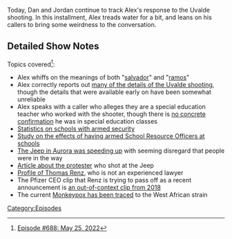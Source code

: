 {{Episode
    | title           = May 25, 2022
    | caption         = [https://knowledgefight.libsyn.com/688-may-25-2022 Listen to this episode on Libsyn]
    | episodeNumber   = 688
    | length          = 01:29:58
    | airDate         = June 2, 2022
    | coverageDate    = May 25, 2022
    | previousEpisode = [[687: May 24, 2022]]
    | nextEpisode     = [[689: May 26, 2022]]
}}

{{Stub}}

Today, Dan and Jordan continue to track Alex's response to the Uvalde shooting.  In this installment, Alex treads water for a bit, and leans on his callers to bring some weirdness to the conversation.

==Detailed Show Notes==

Topics covered<ref>[https://knowledgefight.com/research/2022/6/2/episode-688-may-25-2022 Episode #688: May 25, 2022]</ref>:

*Alex whiffs on the meanings of both "[https://www.ancestry.com/name-origin?surname=salvador salvador]" and "[https://www.ancestry.com/name-origin?surname=ramos ramos]"
*Alex correctly reports out [https://www.texastribune.org/2022/05/24/uvalde-texas-school-shooting/ many of the details of the Uvalde shooting], though the details that were available early on have been somewhat unreliable
*Alex speaks with a caller who alleges they are a special education teacher who worked with the shooter, though there is [https://www.washingtonpost.com/nation/2022/05/25/uvalde-texas-school-shooting-gunman/ no concrete confirmation] he was in special education classes
*[https://nces.ed.gov/programs/digest/d18/tables/dt18_233.70.asp Statistics on schools with armed security]
*[https://www.edworkingpapers.com/sites/default/files/ai21-476.pdf Study on the effects of having armed School Resource Officers at schools]
*[https://www.youtube.com/watch?v=aWtY3xX1CqQ The Jeep in Aurora was speeding up] with seeming disregard that people were in the way
*[https://www.9news.com/article/news/crime/sam-young-sentenced-225-protest-shooting/73-58fb3028-e090-4ca1-8c8e-399f307ad574 Article about the protester] who shot at the Jeep
*[https://www.washingtonpost.com/investigations/2021/09/20/vaccine-lawsuits-thomas-renz-covid/ Profile of Thomas Renz], who is not an experienced lawyer
*The Pfizer CEO clip that Renz is trying to pass off as a recent announcement is [https://www.usatoday.com/story/news/factcheck/2022/01/12/fact-check-video-pfizer-ceo-microchip-pill-2018/9155684002/ an out-of-context clip from 2018]
*The current [https://www.bbc.com/news/health-61580089 Monkeypox has been traced] to the West African strain

[[Category:Episodes]]

